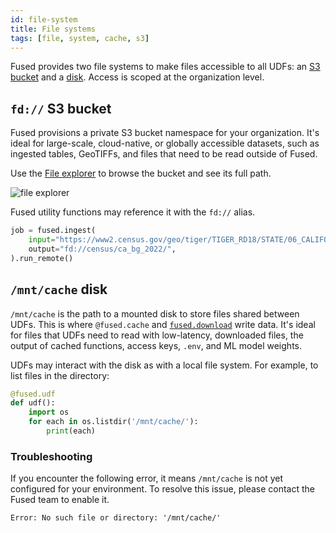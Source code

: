 ```yaml
---
id: file-system
title: File systems
tags: [file, system, cache, s3]
---
```


Fused provides two file systems to make files accessible to all UDFs: an [S3 bucket](/core-concepts/content-management/file-system/#fd-s3-bucket) and a [disk](/core-concepts/content-management/file-system/#mntcache-disk). Access is scoped at the organization level.

## `fd://` S3 bucket

Fused provisions a private S3 bucket namespace for your organization. It's ideal for large-scale, cloud-native, or globally accessible datasets, such as ingested tables, GeoTIFFs, and files that need to be read outside of Fused.

Use the [File explorer](/workbench/file-explorer/) to browse the bucket and see its full path.

![file explorer](/img/workbench_s3file.png)

Fused utility functions may reference it with the `fd://` alias.

```python showLineNumbers
job = fused.ingest(
    input="https://www2.census.gov/geo/tiger/TIGER_RD18/STATE/06_CALIFORNIA/06/tl_rd22_06_bg.zip",
    output="fd://census/ca_bg_2022/",
).run_remote()
```

## `/mnt/cache` disk

`/mnt/cache` is the path to a mounted disk to store files shared between UDFs. This is where `@fused.cache` and [`fused.download`](/core-concepts/content-management/download/) write data. It's ideal for files that UDFs need to read with low-latency, downloaded files, the output of cached functions, access keys, `.env`, and ML model weights.

UDFs may interact with the disk as with a local file system. For example, to list files in the directory:

```python showLineNumbers
@fused.udf
def udf():
    import os
    for each in os.listdir('/mnt/cache/'):
        print(each)
```

### Troubleshooting

If you encounter the following error, it means `/mnt/cache` is not yet configured for your environment. To resolve this issue, please contact the Fused team to enable it.

```text
Error: No such file or directory: '/mnt/cache/'
```
